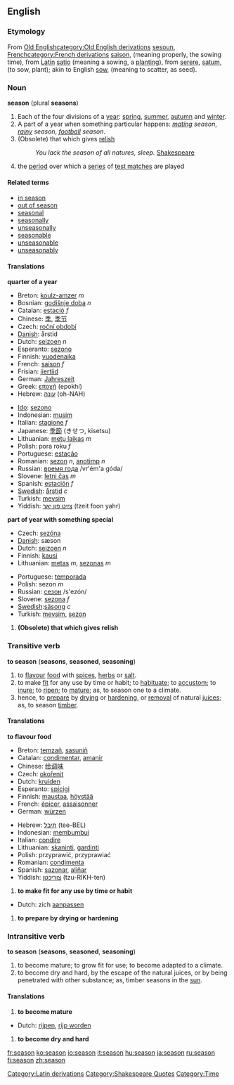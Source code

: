 ==English==

===Etymology===
From [[w:Old English language|Old English]][[category:Old English derivations]] [[sesoun]], [[w:French language|French]][[category:French derivations]] [[saison]], (meaning properly, the sowing time), from [[w:Latin|Latin]][[Category:Latin derivations]] [[satio]] (meaning a sowing, a [[plant]]ing), from [[serere]], [[satum]], (to sow, plant); akin to English [[sow]], (meaning to scatter, as seed). 

===Noun===
'''season''' (plural '''seasons''')

#<!--DefA-->Each of the four divisions of a [[year]]: [[spring]], [[summer]], [[autumn]] and [[winter]].
#<!--DefB-->A part of a year when something particular happens: ''[[mating]] season'', ''[[rainy]] season'', ''[[football]] season''.
#<!--DefC-->(Obsolete) that which gives [[relish]]
#:''You lack the season of all natures, sleep.'' [[w:Shakespeare|Shakespeare]][[Category:Shakespeare Quotes]]
#{{cricket}} the [[period]] over which a [[series]] of [[test match]]es are played

====Related terms====
*[[in season]]
*[[out of season]]
*[[seasonal]]
*[[seasonally]]
*[[unseasonally]]
*[[seasonable]]
*[[unseasonable]]
*[[unseasonably]]

====Translations====
<!--DefA-->'''quarter of a year'''
{{top}}
*Breton: [[koulz-amzer]] ''m''
*Bosnian: [[godišnje doba]] ''n''
*Catalan: [[estació]] ''f''
*Chinese: [[季]], [[季节]]
*Czech: [[roční období]] {{n}}
*[[w:Danish language|Danish]]: årstid
*Dutch: [[seizoen]] ''n''
*Esperanto: [[sezono]]
*Finnish: [[vuodenaika]]
*French: [[saison]] ''f''
*Frisian: [[jiertiid]]
*German: [[Jahreszeit]]
*Greek: [[εποχή]] (epokhí)
*Hebrew: [[עונה]] (oh-NAH)
{{mid}}
*[[w:Ido|Ido]]: [[sezono]]
*Indonesian: [[musim]]
*Italian: [[stagione]] ''f''
*Japanese: [[季節]] (きせつ, kisetsu)
*Lithuanian: [[metų laikas]] ''m''
*Polish: pora roku ''f''
*Portuguese: [[estação]]
*Romanian: [[sezon]] ''n'', [[anotimp]] ''n''
*Russian: [[время года]] /vr'ém'a góda/ {{n}}
*Slovene: [[letni čas]] ''m''
*Spanish: [[estación]] ''f''
*[[w:Swedish language|Swedish]]: [[årstid]] ''c''
*Turkish: [[mevsim]]
*Yiddish: [[צײַט פון יאָר]] (tzeit foon yahr)
{{bottom}}

<!--DefB-->'''part of year with something special'''
{{top}}
*Czech: [[sezóna]] {{f}}
*[[w:Danish language|Danish]]: sæson
*Dutch: [[seizoen]] ''n''
*Finnish: [[kausi]]
*Lithuanian: [[metas]] ''m'', [[sezonas]] ''m''
{{mid}}
*Portuguese: [[temporada]]
*Polish: sezon ''m''
*Russian: [[сезон]] /s'ezón/ {{m}}
*Slovene: [[sezona]] ''f''
*[[w:Swedish language|Swedish]]:[[säsong]] ''c'' 
*Turkish: [[mevsim]], [[sezon]]
{{bottom}}

#<!--DefC-->'''(Obsolete) that which gives relish'''
{{top}}
{{mid}}
{{bottom}}

===Transitive verb===
'''to season''' ('''seasons''', '''seasoned''', '''seasoning''')

#<!--DefD--> to [[flavour]] [[food]] with [[spice|spices]], [[herb|herbs]] or [[salt]].
#<!--DefE--> to make [[fit]] for any use by time or habit; to [[habituate]]; to [[accustom]]; to [[inure]]; to [[ripen]]; to [[mature]]; as, to season one to a climate. 
#<!--DefH-->hence, to [[prepare]] by [[dry]]ing or [[harden]]ing, or [[removal]] of natural [[juice]]s; as, to season [[timber]]. 

====Translations====
<!--DefD-->'''to flavour food'''
{{top}}
*Breton: [[temzañ]], [[sasuniñ]]
*Catalan: [[condimentar]], [[amanir]]
*Chinese: [[给]][[调味]]
*Czech: [[okořenit]]
*Dutch: [[kruiden]]
*Esperanto: [[spicigi]]
*Finnish: [[maustaa]], [[höystää]]
*French: [[épicer]], [[assaisonner]]
*German: [[würzen]]
{{mid}}
*Hebrew: [[תיבל]] (tee-BEL)
*Indonesian: [[bumbu|membumbui]]
*Italian: [[condire]]
*Lithuanian: [[skaninti]], [[gardinti]]
*Polish: przyprawić, przyprawiać
*Romanian: [[condimenta]]
*Spanish: [[sazonar]], [[aliñar]]
*Yiddish: [[צוריכטן]] (tzu-RIKH-ten)
{{bottom}}

#<!--DefE--> '''to make fit for any use by time or habit'''
{{top}}
*Dutch: zich [[aanpassen]]
{{mid}}
{{bottom}}

#<!--DefH--> '''to prepare by drying or hardening'''
{{top}}
{{mid}}
{{bottom}}

===Intransitive verb===
'''to season''' ('''seasons''', '''seasoned''', '''seasoning''')
#<!--DefF--> to become mature; to grow fit for use; to become adapted to a climate. 
#<!--DefG--> to become dry and hard, by the escape of the natural juices, or by being penetrated with other substance; as, timber seasons in the [[sun]]. 

====Translations====
#<!--DefF--> '''to become mature'''
{{top}}
*Dutch: [[rijpen]], [[rijp worden]]
{{mid}}
{{bottom}}

#<!--DefG--> '''to become dry and hard'''
{{top}}
{{mid}}
{{bottom}}

[[Category:Time]]

[[fr:season]]
[[ko:season]]
[[io:season]]
[[it:season]]
[[hu:season]]
[[ja:season]]
[[ru:season]]
[[fi:season]]
[[zh:season]]
